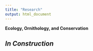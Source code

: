 ```yaml
---
title: "Research"
output: html_document
---
```


**Ecology, Ornithology, and Conservation**

## *In Construction*
